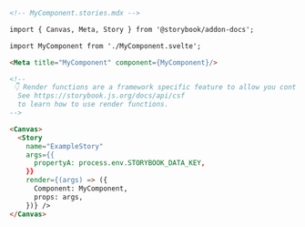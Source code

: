 ```md
<!-- MyComponent.stories.mdx -->

import { Canvas, Meta, Story } from '@storybook/addon-docs';

import MyComponent from './MyComponent.svelte';

<Meta title="MyComponent" component={MyComponent}/>

<!--
 👇 Render functions are a framework specific feature to allow you control on how the component renders.
  See https://storybook.js.org/docs/api/csf
  to learn how to use render functions.
-->

<Canvas>
  <Story
    name="ExampleStory"
    args={{
      propertyA: process.env.STORYBOOK_DATA_KEY,
    }}
    render={(args) => ({
      Component: MyComponent,
      props: args,
    })} />
</Canvas>
```